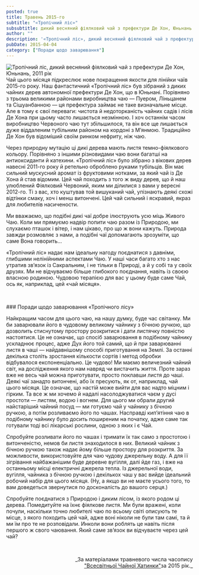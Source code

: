 ```yaml
---
posted: true
title: Травень 2015-го
subtitle: "«Тропічний ліс»"
subsubtitle: дикий весняний фіялковий чай з префектури Де Хон, Юньнань.
author: ""
description: '«Тропічний ліс», дикий весняний фіялковий чай з префектури Де Хон, Юньнань, 2011 рік.'
pubDate: 2015-04-04
category: ["Поради щодо заварювання"]
---
```



<Image src={Image1}  class="float-right" alt="Тропічний ліс, дикий весняний фіялковий чай з префектури Де Хон, Юньнань, 2011 рік" /> Чай цього місяця підкреслює нове покращення якости для лінійки чаїв 2015-го року. Наш фантастичний «Тропічний ліс» був зібраний з диких чайних дерев автономної префектури Де Хон, що в Юньнані. Порівняно з трьома великими районами виробництва чаю — Пуером, Ліньцанем та Сішуанбанною — ця префектура займає не таке визначальне місце. Але в тому є свої переваги: чистота й недоторканість чайних садів і лісів Де Хона при цьому часто лишається незмінною. І хоч останнім часом виробництво Червоного чаю тут збільшилося, та він все ще лишається дуже віддаленим тубільним районом на кордоні з М’янмою. Традиційно Де Хон був відоміший своїм ринком нефриту, ніж чаю.

Через природну мутацію ці дикі дерева мають листя темно-фіялкового кольору. Порівняно з іншими різновидами чаю вони багатші на антиоксиданти й катехини. «Тропічний ліс» було зібрано з вікових дерев навесні 2011-го року й ретельно оброблено руками тубільців. Він має сильний мускусний аромат із фруктовими нотками, за який чай із Де Хона й став відомим. Цей чай походить з того ж виду дерев, що й наш улюблений Фіялковий Червоний, яким ми ділилися з вами у вересні 2012-го. Ті з вас, хто куштував той вишуканий чай, упізнають деякі схожі відтінки смаку, хоч і менш витончені. Цей чай сильний і яскравий, якраз для любителів насичености.

Ми вважаємо, що подібні дикі чаї добре ілюструють усю міць Живого Чаю. Коли ми прямуємо надвір попити чаю разом із Природою, ми слухаємо пташок і вітер, і нам цікаво, про що ж вони кажуть. Природа завжди розмовляє з нами, а подібні чаї допомагають зрозуміти, що саме Вона говорить...

«Тропічний ліс» надає нам ідеальну нагоду поєднатися з давніми, глибшими нелінійними аспектами Чаю. У наші часи багато хто з нас утратив зв’язок із Сакральним, і не тільки в Природі, а й у собі та у своїх друзях. Ми не відчуваємо більше глибокого поєднання, навіть із своєю власною родиною. Чудовою терапією для вас у цьому буде саме Чай, ось як, наприклад, цей «чай місяця».

<p>&nbsp;</p>
### Поради щодо заварювання «Тропічного лісу»

Найкращим часом для цього чаю, на нашу думку, буде час світанку. Ми би заварювали його в чудовому великому чайнику з бічною ручкою, що дозволить стиснутому простору розкритися і дати листячку повністю настоятися. Це не означає, що спосіб заварювання в подібному чайнику ускладнює процес, адже Дух його той самий, що й при заварюванні листя в чаші — найдавнішому способі приготування на Землі. За останні декілька століть зростання кількости сортів і метод обробки відбувалося експоненціально. Це чудово! Ми маємо величезний чайний світ, на дослідження якого нам навряд чи вистачить життя. Проте зараз вже не весь чай можна приготувати, просто поклавши листя до чаші. Деякі чаї занадто витончені, або їх пресують, як от, наприклад, чай цього місяця. Це означає, що настій може вийти для вас надто міцним і гірким. Та все ж ми хочемо й надалі насолоджуватися чаєм у дусі простоти — листям, водою і вогнем. Для цього ми обрали другий найстаріший чайний посуд — ми готуємо чай у чайнику з бічною ручкою, а потім розливаємо його по чашах. Насправді кип’ятіння чаю в подібному чайнику було досить поширеним на початку, адже саме так готували тоді всі лікарські рослини, одною з яких і є Чай.

Спробуйте розливати його по чашах і тримати їх так само з простотою і витонченістю, немов би листя знаходилося в них. Великий чайник з бічною ручкою також надає йому більше простору для розкриття. За можливости, використовуйте для чаю чудову джерельну воду. А для її зігрівання найбажанішим буде деревне вугілля, далі йде газ, і вже на останньому місці електричні джерела тепла. Із джерельної води, вугілля, чайника з бічною ручкою і декількох чаш у вас вийде ідеальний робочий набір для цього місяця. (Ну, а якщо ви не маєте усього того, то вам доведеться звернутися по досконалість до вашого серця.)

Спробуйте поєднатися з Природою і диким лісом, із якого родом ці дерева. Помедитуйте на їхнє фіялкове листя. Ми були вражені, коли почули, наскільки точно любителі чаю по всьому світі описують те місце, з якого походить цей чай, адже воні ніколи не були там самі, та й ми їм про те не розповідали. Инколи вони роблять це навіть після першого ж свого чаювання. Який саме зв’язок ви відчуваєте через цей чай?

<p>&nbsp;</p>
<p align="right" style="font-size: 0.9rem;">_За матеріалами травневого числа часопису<br /><a title="globalteahut.org" href="http://www.globalteahut.org/" target="blank" rel="noopener">"Всесвітньої Чайної Хатинки"</a>за 2015 рік._</p>